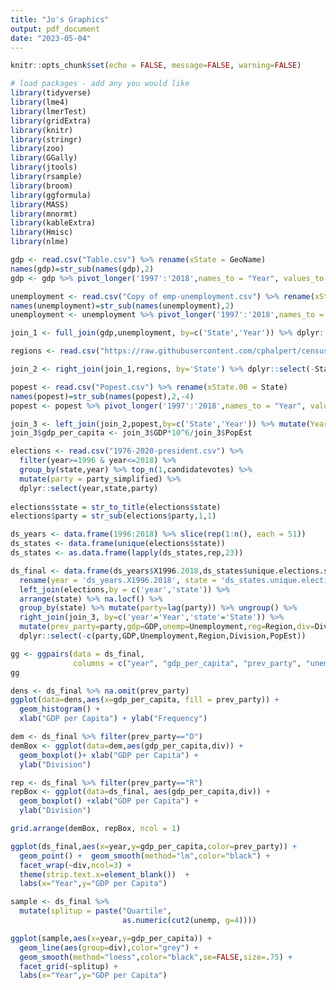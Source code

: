 ```yaml
---
title: "Jo's Graphics"
output: pdf_document
date: "2023-05-04"
---
```


```r
knitr::opts_chunk$set(echo = FALSE, message=FALSE, warning=FALSE)
```

```r
# load packages - add any you would like
library(tidyverse)
library(lme4)
library(lmerTest)
library(gridExtra)
library(knitr)
library(stringr)
library(zoo)
library(GGally)
library(jtools)
library(rsample)
library(broom)   
library(ggformula)
library(MASS) 
library(mnormt) 
library(kableExtra)
library(Hmisc)
library(nlme)
```

```r
gdp <- read.csv("Table.csv") %>% rename(xState = GeoName)
names(gdp)=str_sub(names(gdp),2)
gdp <- gdp %>% pivot_longer('1997':'2018',names_to = "Year", values_to = "GDP")

unemployment <- read.csv("Copy of emp-unemployment.csv") %>% rename(xState = Area)
names(unemployment)=str_sub(names(unemployment),2)
unemployment <- unemployment %>% pivot_longer('1997':'2018',names_to = "Year", values_to = "Unemployment")

join_1 <- full_join(gdp,unemployment, by=c('State','Year')) %>% dplyr::select(-'eoFips',-c('2019':'2022'),-c('1980':'1996'))

regions <- read.csv("https://raw.githubusercontent.com/cphalpert/census-regions/master/us%20census%20bureau%20regions%20and%20divisions.csv")

join_2 <- right_join(join_1,regions, by='State') %>% dplyr::select(-State.Code)

popest <- read.csv("Popest.csv") %>% rename(xState.00 = State)
names(popest)=str_sub(names(popest),2,-4)
popest <- popest %>% pivot_longer('1997':'2018',names_to = "Year", values_to = "PopEst")

join_3 <- left_join(join_2,popest,by=c('State','Year')) %>% mutate(Year = as.integer(Year))
join_3$gdp_per_capita <- join_3$GDP*10^6/join_3$PopEst

elections <- read.csv("1976-2020-president.csv") %>% 
  filter(year>=1996 & year<=2018) %>%
  group_by(state,year) %>% top_n(1,candidatevotes) %>%
  mutate(party = party_simplified) %>%
  dplyr::select(year,state,party)
  
elections$state = str_to_title(elections$state)
elections$party = str_sub(elections$party,1,1)

ds_years <- data.frame(1996:2018) %>% slice(rep(1:n(), each = 51))
ds_states <- data.frame(unique(elections$state))
ds_states <- as.data.frame(lapply(ds_states,rep,23))

ds_final <- data.frame(ds_years$X1996.2018,ds_states$unique.elections.state.) %>% 
  rename(year = 'ds_years.X1996.2018', state = 'ds_states.unique.elections.state.') %>%
  left_join(elections,by = c('year','state')) %>% 
  arrange(state) %>% na.locf() %>% 
  group_by(state) %>% mutate(party=lag(party)) %>% ungroup() %>% 
  right_join(join_3, by=c('year'='Year','state'='State')) %>%
  mutate(prev_party=party,gdp=GDP,unemp=Unemployment,reg=Region,div=Division,pop_est=PopEst) %>%
  dplyr::select(-c(party,GDP,Unemployment,Region,Division,PopEst))
```

```r
gg <- ggpairs(data = ds_final, 
              columns = c("year", "gdp_per_capita", "prev_party", "unemp", "reg"))
gg
```

```r
dens <- ds_final %>% na.omit(prev_party)
ggplot(data=dens,aes(x=gdp_per_capita, fill = prev_party)) + 
  geom_histogram() +
  xlab("GDP per Capita") + ylab("Frequency") 
```

```r
dem <- ds_final %>% filter(prev_party=="D")
demBox <- ggplot(data=dem,aes(gdp_per_capita,div)) +
  geom_boxplot()+ xlab("GDP per Capita") + 
  ylab("Division") 

rep <- ds_final %>% filter(prev_party=="R")
repBox <- ggplot(data=ds_final, aes(gdp_per_capita,div)) + 
  geom_boxplot() +xlab("GDP per Capita") + 
  ylab("Division")

grid.arrange(demBox, repBox, ncol = 1)
```

```r
ggplot(ds_final,aes(x=year,y=gdp_per_capita,color=prev_party)) + 
  geom_point() +  geom_smooth(method="lm",color="black") +
  facet_wrap(~div,ncol=3) +   
  theme(strip.text.x=element_blank())  +
  labs(x="Year",y="GDP per Capita")
```

```r
sample <- ds_final %>%
  mutate(splitup = paste("Quartile", 
                         as.numeric(cut2(unemp, g=4))))

ggplot(sample,aes(x=year,y=gdp_per_capita)) + 
  geom_line(aes(group=div),color="grey") + 
  geom_smooth(method="loess",color="black",se=FALSE,size=.75) +
  facet_grid(~splitup) +
  labs(x="Year",y="GDP per Capita") 
```
